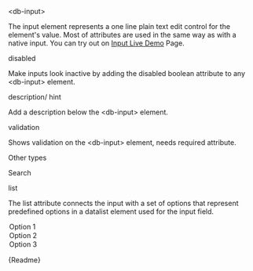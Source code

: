 

<Meta title="05-Data-Input/Input/Intro" />

<db-headline variant="1">&lt;db-input&gt;</db-headline>

The input element represents a one line plain text edit control for the element's value. Most of attributes are used in the same way as with a native input. You can try out on <a href="/story/db-input--live-demo">Input Live Demo</a> Page.

<Canvas>
  <db-input label="Semitransparent" name="input-name"></db-input>
  <db-input label="White" name="input-name" variant="white"></db-input>
  <db-input label="Solid" name="input-name" variant="solid"></db-input>
  <db-input label="Outline" name="input-name" variant="outline"></db-input>
</Canvas>

<db-headline variant="2">disabled</db-headline>

Make inputs look inactive by adding the disabled boolean attribute to any &lt;db-input&gt; element.

<Canvas>
  <db-input label="Inputfield" name="input-name" disabled></db-input>
</Canvas>

<db-headline variant="2">description/ hint</db-headline>

Add a description below the &lt;db-input&gt; element.

<Canvas>
  <db-input
    label="Inputfield"
    name="input-name"
    description="A clue, a clue"
  ></db-input>
</Canvas>

<db-headline variant="2">validation</db-headline>

Shows validation on the &lt;db-input&gt; element, needs required attribute.

<Canvas>
  <db-input
    label="Inputfield"
    name="input-name"
    value="Valid"
    required
    minlength={3}
  ></db-input>
  <db-input
    label="Inputfield"
    name="input-name"
    required
    minlength={3}
  ></db-input>
</Canvas>

<db-headline variant="2">Other types</db-headline>

<Canvas>
  <db-input
    label="Color"
    name="input-name"
    type="color"
    description="Only colors are allowed"
  ></db-input>
  <db-input
    label="Email"
    name="input-name"
    type="email"
    description="Only emails are allowed"
  ></db-input>
  <db-input
    label="Password"
    name="input-name"
    type="password"
    description="Only passwords are allowed"
  ></db-input>
  <db-input
    label="Number"
    name="input-name"
    type="number"
    description="Only numbers are allowed"
  ></db-input>
  <db-input
    label="Date"
    name="input-name"
    type="date"
    description="Only dates are allowed"
  ></db-input>
  <db-input
    label="Month"
    name="input-name"
    type="month"
    description="Only months are allowed"
  ></db-input>
  <db-input
    label="Week"
    name="input-name"
    type="week"
    description="Only weeks are allowed"
  ></db-input>
  <db-input
    label="Time"
    name="input-name"
    type="time"
    description="Only times are allowed"
  ></db-input>
</Canvas>

<db-headline variant="2">Search</db-headline>

<Canvas>
  <db-input
    label="Inputfield"
    name="input-name"
    type="search"
    placeholder="Search me"
  ></db-input>
</Canvas>

<db-headline variant="2">list</db-headline>

The list attribute connects the input with a set of options that represent predefined options in a datalist element used for the input field.

<Canvas>
  <db-input label="Inputfield" name="input-name" list="datalist">
    <option value="Value 1">Option 1</option>
    <option value="Value 2">Option 2</option>
    <option value="Value 3">Option 3</option>
  </db-input>
</Canvas>

<Markdown>{Readme}</Markdown>
